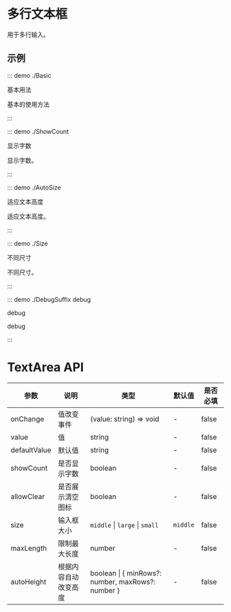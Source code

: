 # 多行文本框

用于多行输入。

## 示例

::: demo ./Basic

基本用法

基本的使用方法

:::

::: demo ./ShowCount

显示字数

显示字数。

:::

::: demo ./AutoSize

适应文本高度

适应文本高度。

:::

::: demo ./Size

不同尺寸

不同尺寸。

:::

::: demo ./DebugSuffix debug

debug

debug

:::

# TextArea API

| 参数 | 说明 | 类型 | 默认值 | 是否必填 |
| --- | --- | --- | --- | --- |
| onChange | 值改变事件 | (value: string) => void | - | false |
| value | 值 | string | - | false |
| defaultValue | 默认值 | string | - | false |
| showCount | 是否显示字数 | boolean | - | false |
| allowClear | 是否展示清空图标 | boolean | - | false |
| size | 输入框大小 | `middle` \| `large` \| `small` | `middle` | false |
| maxLength | 限制最大长度 | number | - | false |
| autoHeight | 根据内容自动改变高度 | boolean \| \{ minRows?: number, maxRows?: number \} | - | false |
